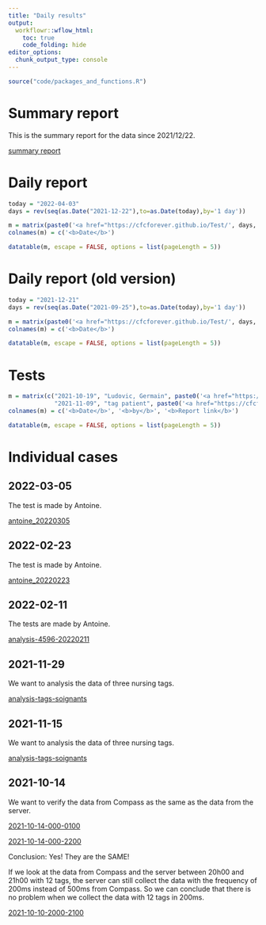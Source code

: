 ```yaml
---
title: "Daily results"
output:
  workflowr::wflow_html:
    toc: true
    code_folding: hide
editor_options:
  chunk_output_type: console
---
```


```r
source("code/packages_and_functions.R")
```

# Summary report
This is the summary report for the data since 2021/12/22.

[summary report](https://cfcforever.github.io/Test/synthese_20211222.html)


# Daily report
```r
today = "2022-04-03"
days = rev(seq(as.Date("2021-12-22"),to=as.Date(today),by='1 day'))

m = matrix(paste0('<a href="https://cfcforever.github.io/Test/', days, '.html">', days, '</a>'), nrow = length(days))
colnames(m) = c('<b>Date</b>')

datatable(m, escape = FALSE, options = list(pageLength = 5))
```


# Daily report (old version)
```r
today = "2021-12-21"
days = rev(seq(as.Date("2021-09-25"),to=as.Date(today),by='1 day'))

m = matrix(paste0('<a href="https://cfcforever.github.io/Test/', days, '.html">', days, '</a>'), nrow = length(days))
colnames(m) = c('<b>Date</b>')

datatable(m, escape = FALSE, options = list(pageLength = 5))
```


# Tests
```r
m = matrix(c("2021-10-19", "Ludovic, Germain", paste0('<a href="https://cfcforever.github.io/Test/2021-10-19-Test.html">', '2021-10-19-Test', '</a>'), 
             "2021-11-09", "tag patient", paste0('<a href="https://cfcforever.github.io/Test/tag_patient.html">', '2021-11-09-tag_patient', '</a>')), ncol = 3, byrow = T)
colnames(m) = c('<b>Date</b>', '<b>by</b>', '<b>Report link</b>')

datatable(m, escape = FALSE, options = list(pageLength = 5))
```


# Individual cases
## 2022-03-05
The test is made by Antoine.

[antoine_20220305](https://cfcforever.github.io/Test/antoine_20220305.html)


## 2022-02-23
The test is made by Antoine.

[antoine_20220223](https://cfcforever.github.io/Test/antoine_20220223.html)


## 2022-02-11
The tests are made by Antoine.

[analysis-4596-20220211](https://cfcforever.github.io/Test/analysis_4596_20220211.html)


## 2021-11-29
We want to analysis the data of three nursing tags.

[analysis-tags-soignants](https://cfcforever.github.io/Test/analysis_tags_soignants_20211129.html)


## 2021-11-15
We want to analysis the data of three nursing tags.

[analysis-tags-soignants](https://cfcforever.github.io/Test/analysis_tags_soignants.html)


## 2021-10-14
We want to verify the data from Compass as the same as the data from the server.

[2021-10-14-000-0100](https://cfcforever.github.io/Test/2021-10-14-0000-0100.html)

[2021-10-14-000-2200](https://cfcforever.github.io/Test/2021-10-14-0000-2200.html)

Conclusion: Yes! They are the SAME!

If we look at the data from Compass and the server between 20h00 and 21h00 with 12 tags, the server can still collect the data with the frequency of 200ms instead of 500ms from Compass.
So we can conclude that there is no problem when we collect the data with 12 tags in 200ms.

[2021-10-10-2000-2100](https://cfcforever.github.io/Test/2021-10-10-2000-2100.html)







